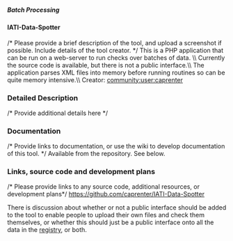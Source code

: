 ===== Batch Processing =====
==== IATI-Data-Spotter ====
/* Please provide a brief description of the tool, and upload a screenshot if possible. Include details of the tool creator. */
This is a PHP application that can be run on a web-server to run checks over batches of data. \\
Currently the source code is available, but there is not a public interface.\\
The application parses XML files into memory before running routines so can be quite memory intensive.\\
Creator: [[community:user:caprenter]]

=== Detailed Description ===
/* Provide additional details here */

=== Documentation ===
/* Provide links to documentation, or use the wiki to develop documentation of this tool. */
Available from the repository. See below.

=== Links, source code and development plans ===
/* Please provide links to any source code, additional resources, or development plans*/
https://github.com/caprenter/IATI-Data-Spotter

There is discussion about whether or not a public interface should be added to the tool to enable people to upload their own files and check them themselves, or whether this should just be a public interface onto all the data in the [[http://iatiregistry.org|registry]], or both.
